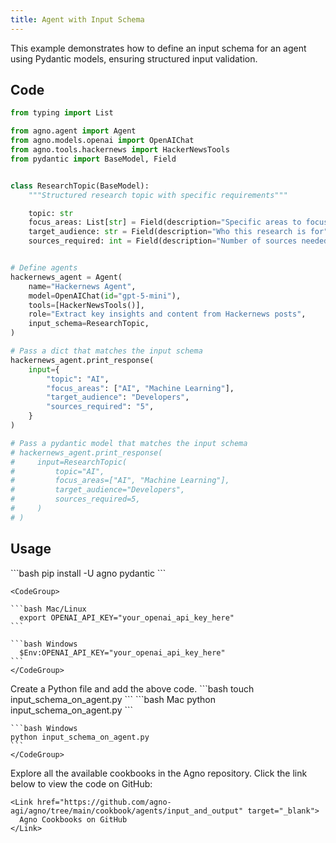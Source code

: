 ```yaml
---
title: Agent with Input Schema
---
```


This example demonstrates how to define an input schema for an agent using Pydantic models, ensuring structured input validation.

## Code

```python input_schema_on_agent.py
from typing import List

from agno.agent import Agent
from agno.models.openai import OpenAIChat
from agno.tools.hackernews import HackerNewsTools
from pydantic import BaseModel, Field


class ResearchTopic(BaseModel):
    """Structured research topic with specific requirements"""

    topic: str
    focus_areas: List[str] = Field(description="Specific areas to focus on")
    target_audience: str = Field(description="Who this research is for")
    sources_required: int = Field(description="Number of sources needed", default=5)


# Define agents
hackernews_agent = Agent(
    name="Hackernews Agent",
    model=OpenAIChat(id="gpt-5-mini"),
    tools=[HackerNewsTools()],
    role="Extract key insights and content from Hackernews posts",
    input_schema=ResearchTopic,
)

# Pass a dict that matches the input schema
hackernews_agent.print_response(
    input={
        "topic": "AI",
        "focus_areas": ["AI", "Machine Learning"],
        "target_audience": "Developers",
        "sources_required": "5",
    }
)

# Pass a pydantic model that matches the input schema
# hackernews_agent.print_response(
#     input=ResearchTopic(
#         topic="AI",
#         focus_areas=["AI", "Machine Learning"],
#         target_audience="Developers",
#         sources_required=5,
#     )
# )
```

## Usage

<Steps>
  <Snippet file="create-venv-step.mdx" />

  <Step title="Install libraries">
    ```bash
    pip install -U agno pydantic
    ```
  </Step>

  <Step title="Export your OpenAI API key">

    <CodeGroup>

    ```bash Mac/Linux
      export OPENAI_API_KEY="your_openai_api_key_here"
    ```

    ```bash Windows
      $Env:OPENAI_API_KEY="your_openai_api_key_here"
    ```
    </CodeGroup> 
  </Step>

  <Step title="Create a Python file">
    Create a Python file and add the above code.
    ```bash
    touch input_schema_on_agent.py
    ```
  </Step>

  <Step title="Run Agent">
    <CodeGroup>
    ```bash Mac
    python input_schema_on_agent.py
    ```
    
    ```bash Windows  
    python input_schema_on_agent.py
    ```
    </CodeGroup>
  </Step>

  <Step title="Find All Cookbooks">
    Explore all the available cookbooks in the Agno repository. Click the link below to view the code on GitHub:

    <Link href="https://github.com/agno-agi/agno/tree/main/cookbook/agents/input_and_output" target="_blank">
      Agno Cookbooks on GitHub
    </Link>
  </Step>
</Steps>